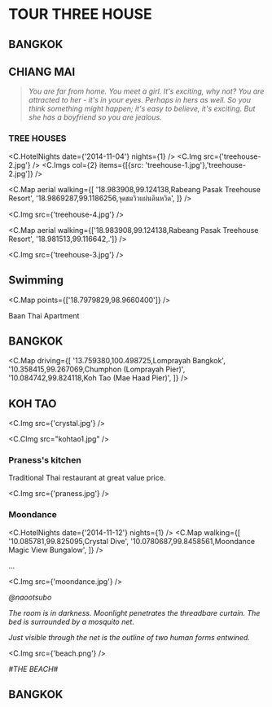 
# TOUR THREE HOUSE

## BANGKOK

## CHIANG MAI

> _You are far from home._
> _You meet a girl._
> _It's exciting, why not?_
> _You are attracted to her - it's in your eyes._
> _Perhaps in hers as well._
> _So you think something might happen; it's easy to believe, it's exciting._
> _But she has a boyfriend so you are jealous._

### TREE HOUSES

<C.HotelNights date={'2014-11-04'} nights={1} />
<C.Img src={'treehouse-2.jpg'} />
<C.Imgs col={2} items={[{src: 'treehouse-1.jpg'},'treehouse-2.jpg']} />

<C.Map
  aerial
  walking={[
    '18.983908,99.124138,Rabeang Pasak Treehouse Resort',
    '18.9869287,99.1186256,จุดชมวิวแผ่นดินหวิด',
  ]}
/>

<C.Img src={'treehouse-4.jpg'} />

<C.Map
  aerial
  walking={['18.983908,99.124138,Rabeang Pasak Treehouse Resort', '18.981513,99.116642,.']}
/>

<C.Img src={'treehouse-3.jpg'} />

## Swimming

<C.Map
  points={['18.7979829,98.9660400']}
/>

Baan Thai Apartment



## BANGKOK

<C.Map
  driving={[
    '13.759380,100.498725,Lomprayah Bangkok',
    '10.358415,99.267069,Chumphon (Lomprayah Pier)',
    '10.084742,99.824118,Koh Tao (Mae Haad Pier)',
]}
/>


## KOH TAO

<C.Img src={'crystal.jpg'} />

<C.CImg src="kohtao1.jpg" />

### Praness's kitchen

Traditional Thai restaurant at great value price.

<C.Img src={'praness.jpg'} />

### Moondance

<C.HotelNights date={'2014-11-12'} nights={1} />
<C.Map
  walking={[
    '10.085781,99.825095,Crystal Dive',
    '10.0780687,99.8458561,Moondance Magic View Bungalow',
  ]}
/>

...

<C.Img src={'moondance.jpg'} />

_@naootsubo_

_The room is in darkness. Moonlight penetrates the threadbare curtain. The bed is surrounded by a mosquito net._

_Just visible through the net is the outline of two human forms entwined._

<C.Img src={'beach.png'} />

_#THE BEACH#_

## BANGKOK
